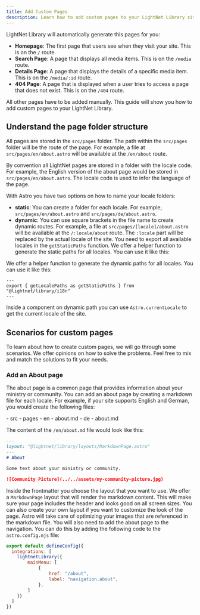 ```yaml
---
title: Add Custom Pages
description: Learn how to add custom pages to your LightNet Library site.
---
```




LightNet Library will automatically generate this pages for you:

- **Homepage**: The first page that users see when they visit your site. This is on the `/` route.
- **Search Page**: A page that displays all media items. This is on the `/media` route.
- **Details Page**: A page that displays the details of a specific media item. This is on the `/media/:id` route.
- **404 Page**: A page that is displayed when a user tries to access a page that does not exist. This is on the `/404` route.

All other pages have to be added manually. This guide will show you how to add custom pages to your LightNet Library.

## Understand the page folder structure

All pages are stored in the `src/pages` folder. The path within the `src/pages` folder will be the route of the page. For example, a file at `src/pages/en/about.astro` will be available at the `/en/about` route.

By convention all LightNet pages are stored in a folder with the locale code. For example, the English version of the about page would be stored in `src/pages/en/about.astro`. The locale code is used to infer the language of the page.

With Astro you have two options on how to name your locale folders:

- **static**: You can create a folder for each locale. For example, `src/pages/en/about.astro` and `src/pages/de/about.astro`.
- **dynamic**: You can use square brackets in the file name to create dynamic routes. For example, a file at `src/pages/[locale]/about.astro` will be available at the `/:locale/about` route. The `:locale` part will be replaced by the actual locale of the site. You need to export all available locales in the `getStaticPaths` function. We offer a helper function to generate the static paths for all locales. You can use it like this:

We offer a helper function to generate the dynamic paths for all locales. You can use it like this:

```astro title="src/pages/[locale]/about.astro"
---
export { getLocalePaths as getStaticPaths } from "@lightnet/library/i18n"
---
```

Inside a component on dynamic path you can use `Astro.currentLocale` to get the current locale of the site.

## Scenarios for custom pages

To learn about how to create custom pages, we will go through some scenarios. We offer opinions on how to solve the problems. Feel free to mix and match the solutions to fit your needs.

### Add an About page

The about page is a common page that provides information about your ministry or community. You can add an about page by creating a markdown file for each locale. 
For example, if your site supports English and German, you would create the following files:

<FileTree>
- src
  - pages
    - en
      - about.md
    - de
      - about.md
</FileTree>

The content of the `/en/about.md` file would look like this:

```markdown title="src/pages/en/about.md"
---
layout: "@lightnet/library/layouts/MarkdownPage.astro"
---
# About 

Some text about your ministry or community.

![Community Picture](../../assets/my-community-picture.jpg)
```

Inside the frontmatter you choose the layout that you want to use. We offer a `MarkdownPage` layout that will render the markdown content. 
This will make sure your page includes the header and looks good on all screen sizes.
You can also create your own layout if you want to customize the look of the page.
Astro will take care of optimizing your images that are referenced in the markdown file.
You will also need to add the about page to the navigation. You can do this by adding the following code to the `astro.config.mjs` file:

```js title="astro.config.mjs" ins={5-8}
export default defineConfig({
  integrations: [
    lightnetLibrary({
        mainMenu: [
            {
                href: "/about",
                label: "navigation.about",
            },
        ]
    })
  ]
})
```

